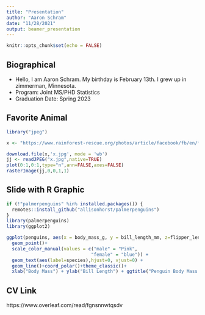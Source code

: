 ```yaml
---
title: "Presentation"
author: "Aaron Schram"
date: "11/28/2021"
output: beamer_presentation
---
```


```r
knitr::opts_chunk$set(echo = FALSE)
```


## Biographical

- Hello, I am Aaron Schram. My birthday is February 13th. I grew up in zimmerman, Minnesota.
- Program: Joint MS/PHD Statistics
- Graduation Date: Spring 2023

## Favorite Animal

```r
library("jpeg")

x <- "https://www.rainforest-rescue.org/photos/article/facebook/fb/en/flughund-mauritius.jpg"

download.file(x,'x.jpg', mode = 'wb')
jj <- readJPEG("x.jpg",native=TRUE)
plot(0:1,0:1,type="n",ann=FALSE,axes=FALSE)
rasterImage(jj,0,0,1,1)


```



## Slide with R Graphic

```r

if (!"palmerpenguins" %in% installed.packages()) {
  remotes::install_github("allisonhorst/palmerpenguins")
}
library(palmerpenguins)
library(ggplot2)

ggplot(penguins, aes(x = body_mass_g, y = bill_length_mm, z=flipper_length_mm, color = sex)) + 
  geom_point()+
  scale_color_manual(values = c("male" = "Pink",
                               "female" = "blue")) + 
  geom_text(aes(label=species),hjust=0, vjust=0) +
  geom_line()+coord_polar()+theme_classic()+
  xlab("Body Mass") + ylab("Bill Length") + ggtitle("Penguin Body Mass by Bill Length Polar Plot")
```

## CV Link
https://www.overleaf.com/read/fgnsnnwtqsdv
